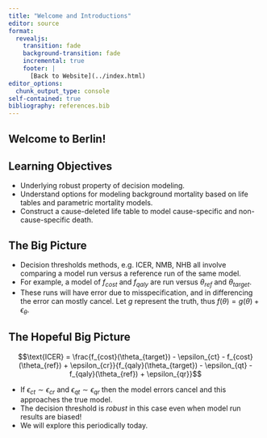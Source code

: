 ```yaml
---
title: "Welcome and Introductions"
editor: source
format:
  revealjs:
    transition: fade
    background-transition: fade
    incremental: true 
    footer: |
      [Back to Website](../index.html)
editor_options: 
  chunk_output_type: console
self-contained: true
bibliography: references.bib
---
```


## Welcome to Berlin!

## Learning Objectives

-   Underlying robust property of decision modeling.
-   Understand options for modeling background mortality based on life tables and parametric mortality models.
-   Construct a cause-deleted life table to model cause-specific and non-cause-specific death.

## The Big Picture

-   Decision thresholds methods, e.g. ICER, NMB, NHB all involve comparing a model run versus a reference run of the same model.
-   For example, a model of $f_{cost}$ and $f_{qaly}$ are run versus $\theta_{ref}$ and $\theta_{target}$.
-   These runs will have error due to misspecification, and in differencing the error can mostly cancel. Let $g$ represent the truth, thus $f(\theta) = g(\theta)+\epsilon_{\theta}$.

## The Hopeful Big Picture

$$\text{ICER} = \frac{f_{cost}(\theta_{target}) - \epsilon_{ct} - f_{cost}(\theta_{ref}) + \epsilon_{cr}}{f_{qaly}(\theta_{target}) - \epsilon_{qt} - f_{qaly}(\theta_{ref}) + \epsilon_{qr}}$$

-   If $\epsilon_{ct} \sim \epsilon_{cr}$ and $\epsilon_{qt} \sim \epsilon_{qr}$ then the model errors cancel and this approaches the true model.
-   The decision threshold is *robust* in this case even when model run results are biased!
-   We will explore this periodically today.
